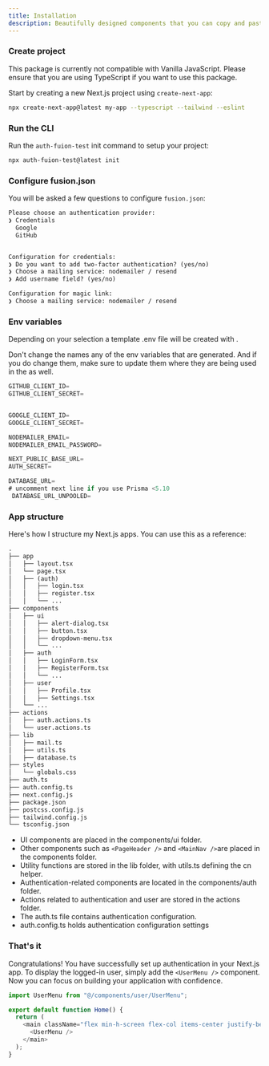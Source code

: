 ```yaml
---
title: Installation
description: Beautifully designed components that you can copy and paste into your apps. Accessible. Customizable. Open Source.
---
```



<Steps>

### Create project

<Callout type="warning" emoji="⚠️">
  This package is currently not compatible with Vanilla JavaScript. Please
  ensure that you are using TypeScript if you want to use this package.
</Callout>

Start by creating a new Next.js project using `create-next-app`:

```bash
npx create-next-app@latest my-app --typescript --tailwind --eslint
```

### Run the CLI

Run the `auth-fuion-test` init command to setup your project:

```bash
npx auth-fuion-test@latest init
```

### Configure fusion.json

You will be asked a few questions to configure `fusion.json`:

```txt showLineNumbers
Please choose an authentication provider:
❯ Credentials
  Google
  GitHub


Configuration for credentials:
❯ Do you want to add two-factor authentication? (yes/no)
❯ Choose a mailing service: nodemailer / resend
❯ Add username field? (yes/no)

Configuration for magic link:
❯ Choose a mailing service: nodemailer / resend
```

### Env variables

Depending on your selection a template .env file will be created with .

Don't change the names any of the env variables that are generated.
And if you do change them, make sure to update them where they are being used in the as well.

```js showLineNumbers
GITHUB_CLIENT_ID=
GITHUB_CLIENT_SECRET=


GOOGLE_CLIENT_ID=
GOOGLE_CLIENT_SECRET=

NODEMAILER_EMAIL=
NODEMAILER_EMAIL_PASSWORD=

NEXT_PUBLIC_BASE_URL=
AUTH_SECRET=

DATABASE_URL=
# uncomment next line if you use Prisma <5.10
 DATABASE_URL_UNPOOLED=

```

### App structure

Here's how I structure my Next.js apps. You can use this as a reference:

```txt {6-21, }
.
├── app
│   ├── layout.tsx
│   └── page.tsx
│   ├── (auth)
│   │   ├── login.tsx
│   │   ├── register.tsx
│   │   └── ...
├── components
│   ├── ui
│   │   ├── alert-dialog.tsx
│   │   ├── button.tsx
│   │   ├── dropdown-menu.tsx
│   │   └── ...
│   ├── auth
│   │   ├── LoginForm.tsx
│   │   ├── RegisterForm.tsx
│   │   └── ...
│   ├── user
│   │   ├── Profile.tsx
│   │   ├── Settings.tsx
│   └── ...
├── actions
│   ├── auth.actions.ts
│   └── user.actions.ts
├── lib
│   ├── mail.ts
│   ├── utils.ts
│   ├── database.ts
├── styles
│   └── globals.css
├── auth.ts
├── auth.config.ts
├── next.config.js
├── package.json
├── postcss.config.js
├── tailwind.config.js
└── tsconfig.json
```

- UI components are placed in the components/ui folder.
- Other components such as `<PageHeader />` and `<MainNav />`are placed in the components folder.
- Utility functions are stored in the lib folder, with utils.ts defining the cn helper.
- Authentication-related components are located in the components/auth folder.
- Actions related to authentication and user are stored in the actions folder.
- The auth.ts file contains authentication configuration.
- auth.config.ts holds authentication configuration settings

### That's it

Congratulations! You have successfully set up authentication in your Next.js app. To display the logged-in user, simply add the `<UserMenu />` component. Now you can focus on building your application with confidence.

```js showLineNumbers
import UserMenu from "@/components/user/UserMenu";

export default function Home() {
  return (
    <main className="flex min-h-screen flex-col items-center justify-between p-24">
      <UserMenu />
    </main>
  );
}
```

</Steps>
